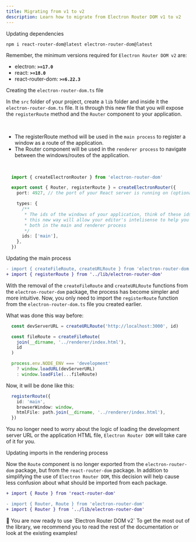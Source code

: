 ```yaml
---
title: Migrating from v1 to v2
description: Learn how to migrate from Electron Router DOM v1 to v2
---
```


<Steps>
  <Step>Updating dependencies</Step>

  ```shell
  npm i react-router-dom@latest electron-router-dom@latest
  ```

  Remember, the minimum versions required for `Electron Router DOM v2` are:
  - electron: **`>=17.0`**
  - react: **`>=18.0`**
  - react-router-dom: **`>=6.22.3`**

  <Step>Creating the `electron-router-dom.ts` file</Step>

  In the `src` folder of your project, create a `lib` folder and inside it the `electron-router-dom.ts` file.
  It is through this new file that you will expose the `registerRoute` method and the `Router` component to your application.

  <br/>

  - The <Link href="/docs/api/main/register-route">registerRoute</Link> method will be used in the `main process` to register a window as a route of the application.
  - The <Link href="/docs/api/renderer/router">Router</Link> component will be used in the `renderer process` to navigate between the windows/routes of the application.

  <br/>

  ```typescript title="src/lib/electron-router-dom.ts"
    import { createElectronRouter } from 'electron-router-dom'

    export const { Router, registerRoute } = createElectronRouter({
      port: 4927, // the port of your React server is running on (optional, default port is 3000)

      types: {
        /**
         * The ids of the windows of your application, think of these ids as the basenames of the routes
         * this new way will allow your editor's intelisense to help you know which ids are available to use
         * both in the main and renderer process
         */
        ids: ['main'],
      },
    })
  ```

  <Step>Updating the main process</Step>

  ```diff title="src/renderer/routes.tsx"
  - import { createFileRoute, createURLRoute } from 'electron-router-dom'
  + import { registerRoute } from '../lib/electron-router-dom'
  ```
  With the removal of the `createFileRoute` and `createURLRoute` functions from the `electron-router-dom` package, the process has become simpler and more intuitive.
  Now, you only need to import the `registerRoute` function from the `electron-router-dom.ts` file you created earlier.

  What was done this way before:

  ```ts title="src/main/index.ts"
    const devServerURL = createURLRoute('http://localhost:3000', id)

    const fileRoute = createFileRoute(
      join(__dirname, '../renderer/index.html'),
      id
    )

    process.env.NODE_ENV === 'development'
      ? window.loadURL(devServerURL)
      : window.loadFile(...fileRoute)
  ```
  Now, it will be done like this:

  ```ts title="src/main/index.ts"
    registerRoute({
      id: 'main',
      browserWindow: window,
      htmlFile: path.join(__dirname, '../renderer/index.html'),
    })
  ```

  You no longer need to worry about the logic of loading the development server URL or the application HTML file, `Electron Router DOM` will take care of it for you.

  <Step>Updating imports in the rendering process</Step>

  Now the `Route` component is no longer exported from the `electron-router-dom` package, but from the `react-router-dom` package.
  In addition to simplifying the use of `Electron Router DOM`, this decision will help cause less confusion about what should be imported from each package.

  ```diff title="src/renderer/routes.tsx"
  + import { Route } from 'react-router-dom'

  - import { Router, Route } from 'electron-router-dom'
  + import { Router } from '../lib/electron-router-dom'
  ```
</Steps>

<Alert variant="success">
  <AlertTitle className="text-bold text-lg">
    🎉 You are now ready to use `Electron Router DOM v2`
  </AlertTitle>

  <AlertDescription>
    To get the most out of the library,
    we recommend you to read the rest of the documentation or look at the existing <Link href="https://github.com/daltonmenezes/electron-router-dom/tree/main/examples">examples</Link>!
  </AlertDescription>
</Alert>
